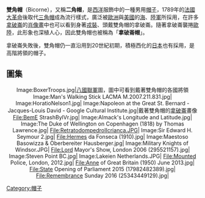 {{expand language}}
'''雙角帽'''（Bicorne），又稱'''二角帽'''，是[[西洋|西洋]]服飾中的一種男用[[帽子|帽子]]，1789年的[[法國大革命|法國大革命]]後取代[[三角帽|三角帽]]成為流行樣式，廣泛被[[歐洲|歐洲]]與[[美國|美國]]的[[海軍|海]]、[[陸軍|陸軍]]所採用，在許多[[拿破崙|拿破崙]]的[[肖像畫|肖像畫]]中也可以看到身著[[戎裝|戎裝]]、頭戴雙角帽的拿破崙。隨著拿破崙襲捲[[歐陸|歐陸]]，此形象也深植人心，因此雙角帽也被稱為「'''拿破崙帽'''」。

拿破崙失敗後，雙角帽仍一直沿用到20世紀初期，積極西化的[[日本|日本]]也有採用，是高階將領的帽子。

== 圖集 ==
<div style="text-align: center;">
<gallery widths="120" heights="120px" perrow="6" style="border: 5px solid #a86; box-shadow: 0.1em 0.1em 0.5em rgba(0,0,0,0.75); -moz-box-shadow: 0.1em 0.1em 0.5em rgba(0,0,0,0.75); -webkit-box-shadow: 0.1em 0.1em 0.5em rgba(0,0,0,0.75); border-radius: 0.5em; -moz-border-radius: 0.5em; -webkit-border-radius: 0.5em;">
Image:BoxerTroops.jpg|[[八國聯軍|八國聯軍]]圖，圖中可看到戴著雙角帽的各國將領
Image:Man's Walking Stick LACMA M.2007.211.831.jpg| 
Image:HoratioNelson1.jpg| 
Image:Napoleon at the Great St. Bernard - Jacques-Louis David - Google Cultural Institute.jpg|戴著雙角帽的[[拿破崙|拿破崙]]畫像
File:BemE StrashBylVr.jpg| 
Image:Almack's Longitude and Latitude.jpg| 
Image:The Duke of Wellington on Copenhagen (1818) by Thomas Lawrence.jpg| 
File:RetratodompedroIIcrianca.JPG| 
Image:Sir Edward H. Seymour 2.jpg| 
File:Hermes da Fonseca (1910).jpg| 
Image:Maestoso Basowizza & Oberbereiter Hausberger.jpg| 
Image:Military Knights of Windsor.JPG| 
File:Lord Mayor's Show, London 2006 (295521157).jpg| 
Image:Steven Point BC.jpg| 
Image:Lakeien Netherlands.JPG| 
File:Mounted Police, London, 2012.jpg| 
File:Anne of Great Britain (1950) June 2013.jpg| 
File:State Opening of Parliament 2015 (17982482389).jpg| 
File:Remembrance Sunday 2016 (25343449129).jpg| 
</gallery>
</div>

[[Category:帽子|Category:帽子]]